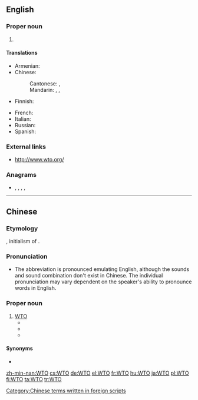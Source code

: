 ==English==
{{wikipedia}}

===Proper noun===
{{en-proper noun}}

# {{lb|en|international law}} {{initialism of|World Trade Organization|lang=en}}

====Translations====
{{trans-top|World Trade Organization}}
* Armenian: {{t|hy|ԱՀԿ}}
* Chinese:
*: Cantonese: {{t|yue|世貿}}, {{t|yue|世贸|tr=sai3 mau6}}
*: Mandarin: {{t|cmn|WTO}}, {{t+|cmn|世貿}}, {{t+|cmn|世贸|tr=Shì-Mào}}
* Finnish: {{t+|fi|WTO}}
{{trans-mid}}
* French: {{t+|fr|OMC|f}}
* Italian: {{t|it|OMC}}
* Russian: {{t+|ru|ВТО|f}}
* Spanish: {{t|es|OMC}}
{{trans-bottom}}

===External links===
* http://www.wto.org/

===Anagrams===
* {{l|en|OTW}}, {{l|en|owt}}, {{l|en|tow}}, {{l|en|two}}, {{l|en|wot}}

----

==Chinese==

===Etymology===
{{bor|zh|en|WTO}}, initialism of {{m|en|World Trade Organization}}.

===Pronunciation===
* The abbreviation is pronounced emulating English, although the sounds and sound combination don't exist in Chinese. The individual pronunciation may vary dependent on the speaker's ability to pronounce words in English. <!-- based on discussion with educated Chinese speakers and personal experience, User:Atitarev -->

===Proper noun===
{{zh-proper noun}}

# [[#English|WTO]]
#* {{zh-x|然而，根據 目前 WTO 的 規則，在 多數 情況 下，只能 依靠 各國 政府 來 提供 某些 不良 行為 的 證據。|However, according to current '''WTO''' regulations, in most cases, it is only possible to rely on each nation's government to provide evidence for bad practice.|ref='''2005''' December 15, {{lang|zh|刘坤喆}}, [http://zqb.cyol.com/content/2005-12/15/content_1218204.htm {{lang|zh|渔业补贴：WTO香港会议不应忘却的议题}}], in {{w2|zh|中国青年报}} (''{{w|China Youth Daily}}'')}}
#* {{zh-x|而 自從 中國 加入 WTO 後，相信 未來 關稅 有 機會{wui6} 降 至 零。|and since China joined the '''WTO''', customs duty may drop to zero in the future.|C-LIT|ref='''2010''' June 21, {{lang|zh|邱婷}}, {{lang|zh|王朝酒業新疆「圈地」種葡萄}}, in {{w2|zh|文匯報 (香港)|文匯報}} (''{{w|Wen Wei Po}}'')}}
#* {{zh-x|阿茲維多 表示，WTO 提供 解決 很多 貿易 問題 的 工具，他 有 信心 其他 WTO 成員 想 要 找出 一 條 未來 的 道路。|Azevedo indicates that the WTO provides tools for solving many problems in trade, and that he is sure that other '''WTO''' members want to find a road for the future.|ref='''2017''' February 23, {{lang|zh|盧永山}}, [http://news.ltn.com.tw/news/business/breakingnews/1984772 {{lang|zh|川普貿易政策引憂慮？ WTO秘書長：有辦法處裡}}], in {{w2|zh|自由時報}} (''{{w|Liberty Times}}'')}}

====Synonyms====
* {{zh-l|世貿}}

[[Category:Chinese terms written in foreign scripts]]

[[zh-min-nan:WTO]]
[[cs:WTO]]
[[de:WTO]]
[[el:WTO]]
[[fr:WTO]]
[[hu:WTO]]
[[ja:WTO]]
[[pl:WTO]]
[[fi:WTO]]
[[ta:WTO]]
[[tr:WTO]]